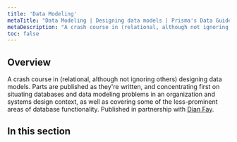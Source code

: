 ```yaml
---
title: 'Data Modeling'
metaTitle: "Data Modeling | Designing data models | Prisma's Data Guide"
metaDescription: "A crash course in (relational, although not ignoring others) designing data models."
toc: false
---
```


## Overview

A crash course in (relational, although not ignoring others) designing data models. Parts are published as they're written, and concentrating first on situating databases and data modeling problems in an organization and systems design context, as well as covering some of the less-prominent areas of database functionality. Published in partnership with [Dian Fay](https://twitter.com/dianmfay?lang=en).

## In this section

<Subsections />
